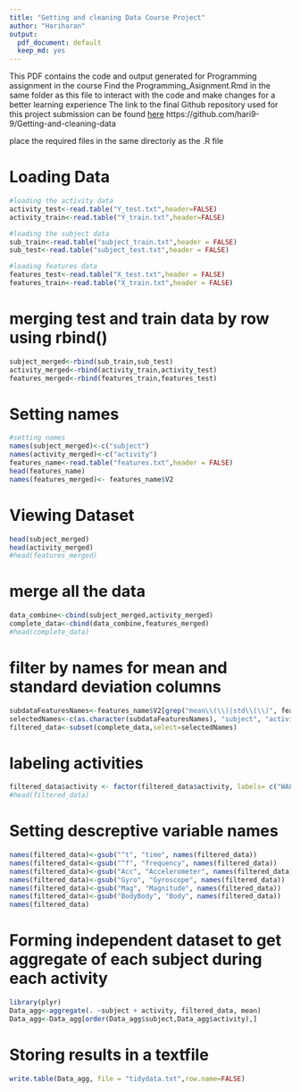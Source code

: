 ---
title: "Getting and cleaning Data Course Project"
author: "Hariharan"
output:
  pdf_document: default
  keep_md: yes
---

This PDF contains the code and output generated for Programming assignment in the course
Find the Programming_Asignment.Rmd in the same folder as this file to interact with the code and make changes for a better learning experience
The link to the final Github repository used for this project submission can be found [here](https://github.com/hari9-9/Getting-and-cleaning-data) https://github.com/hari9-9/Getting-and-cleaning-data

place the required files in the same directoriy as the .R file

# Loading Data
```{r}
#loading the activity data
activity_test<-read.table("Y_test.txt",header=FALSE)
activity_train<-read.table("Y_train.txt",header=FALSE)

#loading the subject data
sub_train<-read.table("subject_train.txt",header = FALSE)
sub_test<-read.table("subject_test.txt",header = FALSE)

#loading features data
features_test<-read.table("X_test.txt",header = FALSE)
features_train<-read.table("X_train.txt",header = FALSE)
```

# merging test and train data by row using rbind()
```{r}
subject_merged<-rbind(sub_train,sub_test)
activity_merged<-rbind(activity_train,activity_test)
features_merged<-rbind(features_train,features_test)
```

# Setting names
```{r}
#setting names
names(subject_merged)<-c("subject")
names(activity_merged)<-c("activity")
features_name<-read.table("features.txt",header = FALSE)
head(features_name)
names(features_merged)<- features_name$V2
```

# Viewing Dataset

```{r}
head(subject_merged)
head(activity_merged)
#head(features_merged)
```

# merge all the data
```{r}
data_combine<-cbind(subject_merged,activity_merged)
complete_data<-cbind(data_combine,features_merged)
#head(complete_data)
```

# filter by names for mean and standard deviation columns
```{r}
subdataFeaturesNames<-features_name$V2[grep("mean\\(\\)|std\\(\\)", features_name$V2)]
selectedNames<-c(as.character(subdataFeaturesNames), "subject", "activity" )
filtered_data<-subset(complete_data,select=selectedNames)

```
# labeling activities

```{r}
filtered_data$activity <- factor(filtered_data$activity, labels= c("WALKING", "WALKING_UPSTAIRS", "WALKING_DOWNSTAIRS", "SITTING", "STANDING", "LAYING"))
#head(filtered_data)
```

# Setting descreptive variable names

```{r}
names(filtered_data)<-gsub("^t", "time", names(filtered_data))
names(filtered_data)<-gsub("^f", "frequency", names(filtered_data))
names(filtered_data)<-gsub("Acc", "Accelerometer", names(filtered_data))
names(filtered_data)<-gsub("Gyro", "Gyroscope", names(filtered_data))
names(filtered_data)<-gsub("Mag", "Magnitude", names(filtered_data))
names(filtered_data)<-gsub("BodyBody", "Body", names(filtered_data))
names(filtered_data)
```

# Forming independent dataset to get aggregate of each subject during each activity
```{r}
library(plyr)
Data_agg<-aggregate(. ~subject + activity, filtered_data, mean)
Data_agg<-Data_agg[order(Data_agg$subject,Data_agg$activity),]

```



# Storing results in a textfile
```{r}
write.table(Data_agg, file = "tidydata.txt",row.name=FALSE)
```


